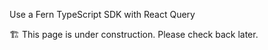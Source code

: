 Use a Fern TypeScript SDK with React Query

<Callout intent="info">
🏗️ This page is under construction. Please check back later.
</Callout>